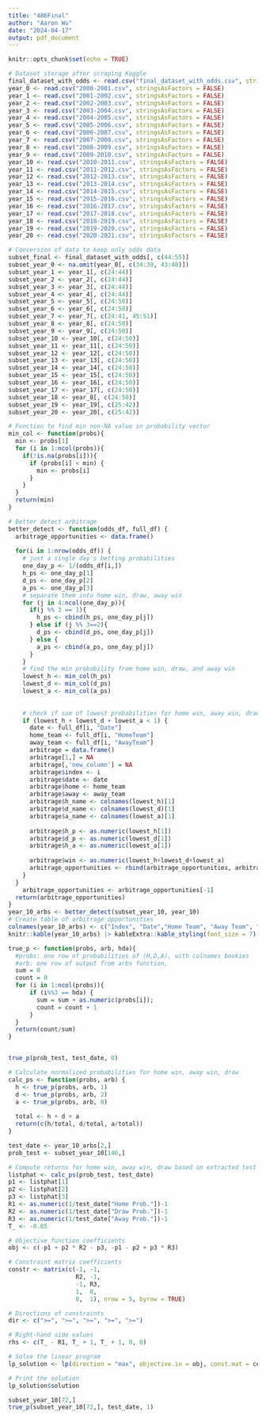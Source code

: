 ```yaml
---
title: "486Final"
author: "Aaron Wu"
date: "2024-04-17"
output: pdf_document
---
```


```r
knitr::opts_chunk$set(echo = TRUE)
```

```r
# Dataset storage after scraping Kaggle
final_dataset_with_odds <- read.csv("final_dataset_with_odds.csv", stringsAsFactors = FALSE)
year_0 <- read.csv("2000-2001.csv", stringsAsFactors = FALSE)
year_1 <- read.csv("2001-2002.csv", stringsAsFactors = FALSE)
year_2 <- read.csv("2002-2003.csv", stringsAsFactors = FALSE)
year_3 <- read.csv("2003-2004.csv", stringsAsFactors = FALSE)
year_4 <- read.csv("2004-2005.csv", stringsAsFactors = FALSE)
year_5 <- read.csv("2005-2006.csv", stringsAsFactors = FALSE)
year_6 <- read.csv("2006-2007.csv", stringsAsFactors = FALSE)
year_7 <- read.csv("2007-2008.csv", stringsAsFactors = FALSE)
year_8 <- read.csv("2008-2009.csv", stringsAsFactors = FALSE)
year_9 <- read.csv("2009-2010.csv", stringsAsFactors = FALSE)
year_10 <- read.csv("2010-2011.csv", stringsAsFactors = FALSE)
year_11 <- read.csv("2011-2012.csv", stringsAsFactors = FALSE)
year_12 <- read.csv("2012-2013.csv", stringsAsFactors = FALSE)
year_13 <- read.csv("2013-2014.csv", stringsAsFactors = FALSE)
year_14 <- read.csv("2014-2015.csv", stringsAsFactors = FALSE)
year_15 <- read.csv("2015-2016.csv", stringsAsFactors = FALSE)
year_16 <- read.csv("2016-2017.csv", stringsAsFactors = FALSE)
year_17 <- read.csv("2017-2018.csv", stringsAsFactors = FALSE)
year_18 <- read.csv("2018-2019.csv", stringsAsFactors = FALSE)
year_19 <- read.csv("2019-2020.csv", stringsAsFactors = FALSE)
year_20 <- read.csv("2020-2021.csv", stringsAsFactors = FALSE)
```

```r
# Conversion of data to keep only odds data
subset_final <- final_dataset_with_odds[, c(44:55)]
subset_year_0 <- na.omit(year_0[, c(34:39, 43:48)])
subset_year_1 <- year_1[, c(24:44)]
subset_year_2 <- year_2[, c(24:44)]
subset_year_3 <- year_3[, c(24:44)]
subset_year_4 <- year_4[, c(24:44)]
subset_year_5 <- year_5[, c(24:50)]
subset_year_6 <- year_6[, c(24:50)]
subset_year_7 <- year_7[, c(24:41, 45:51)]
subset_year_8 <- year_8[, c(24:50)]
subset_year_9 <- year_9[, c(24:50)]
subset_year_10 <- year_10[, c(24:50)]
subset_year_11 <- year_11[, c(24:50)]
subset_year_12 <- year_12[, c(24:50)]
subset_year_13 <- year_13[, c(24:50)]
subset_year_14 <- year_14[, c(24:50)]
subset_year_15 <- year_15[, c(24:50)]
subset_year_16 <- year_16[, c(24:50)]
subset_year_17 <- year_17[, c(24:50)]
subset_year_18 <- year_8[, c(24:50)]
subset_year_19 <- year_19[, c(25:42)]
subset_year_20 <- year_20[, c(25:42)]
```

```r
# Function to find min non-NA value in probability vector
min_col <- function(probs){
  min <- probs[1]
  for (i in 1:ncol(probs)){
    if(!is.na(probs[i])){
      if (probs[i] < min) {
        min <- probs[i]
      }
    }
  }
  return(min)
}
```

```r
# Better detect arbitrage
better_detect <- function(odds_df, full_df) {
  arbitrage_opportunities <- data.frame()
  
  for(i in 1:nrow(odds_df)) {
    # just a single day's betting probabilities
    one_day_p <- 1/(odds_df[i,])
    h_ps <- one_day_p[1]
    d_ps <- one_day_p[2]
    a_ps <- one_day_p[3]
    # separate them into home win, draw, away win
    for (j in 4:ncol(one_day_p)){
      if(j %% 3 == 1){
        h_ps <- cbind(h_ps, one_day_p[j])
      } else if (j %% 3==2){
        d_ps <- cbind(d_ps, one_day_p[j])
      } else {
        a_ps <- cbind(a_ps, one_day_p[j])
      }
    }
    # find the min probability from home win, draw, and away win
    lowest_h <- min_col(h_ps)
    lowest_d <- min_col(d_ps)
    lowest_a <- min_col(a_ps)
    
    
    # check if sum of lowest probabilities for home win, away win, draw less than 1 (indicates arbitrage opportunity)
    if (lowest_h + lowest_d + lowest_a < 1) {
      date <- full_df[i, "Date"]
      home_team <- full_df[i, "HomeTeam"]
      away_team <- full_df[i, "AwayTeam"]
      arbitrage = data.frame()
      arbitrage[1,] = NA
      arbitrage[,'new_column'] = NA
      arbitrage$index <- i
      arbitrage$date <- date
      arbitrage$home <- home_team
      arbitrage$away <- away_team
      arbitrage$h_name <- colnames(lowest_h)[1]
      arbitrage$d_name <- colnames(lowest_d)[1]
      arbitrage$a_name <- colnames(lowest_a)[1]
      
      arbitrage$h_p <- as.numeric(lowest_h[1])
      arbitrage$d_p <- as.numeric(lowest_d[1])
      arbitrage$h_a <- as.numeric(lowest_a[1])
      
      arbitrage$win <- as.numeric(lowest_h+lowest_d+lowest_a)
      arbitrage_opportunities <- rbind(arbitrage_opportunities, arbitrage)
    }
  }
    arbitrage_opportunities <- arbitrage_opportunities[-1]
  return(arbitrage_opportunities)
}
year_10_arbs <- better_detect(subset_year_10, year_10)
# Create table of arbitrage opportunities
colnames(year_10_arbs) <- c("Index", "Date","Home Team", "Away Team", "Home Bookie", "Draw Bookie", "Away Bookie", "Home Prob.", "Draw Prob.", "Away Prob.", "Prob. Sum")
knitr::kable(year_10_arbs) |> kableExtra::kable_styling(font_size = 7)
```


```r
true_p <- function(probs, arb, hda){
  #probs: one row of probabilities of (H,D,A), with colnames bookies
  #arb: one row of output from arbs function, 
  sum = 0
  count = 0
  for (i in 1:ncol(probs)){
      if (i%%3 == hda) {
        sum = sum + as.numeric(probs[i]);
        count = count + 1
      }
  }
  return(count/sum)
}


true_p(prob_test, test_date, 0)

# Calculate normalized probabilities for home win, away win, draw
calc_ps <- function(probs, arb) {
  h <- true_p(probs, arb, 1)
  d <- true_p(probs, arb, 2)
  a <- true_p(probs, arb, 0)
  
  total <- h + d + a
  return(c(h/total, d/total, a/total))
}

test_date <- year_10_arbs[2,]
prob_test <- subset_year_10[146,]

# Compute returns for home win, away win, draw based on extracted test date probabilities
listphat <- calc_ps(prob_test, test_date)
p1 <- listphat[1]
p2 <- listphat[2]
p3 <- listphat[3]
R1 <- as.numeric(1/test_date["Home Prob."])-1
R2 <- as.numeric(1/test_date["Draw Prob."])-1
R3 <- as.numeric(1/test_date["Away Prob."])-1
T_ <- -0.05

# Objective function coefficients
obj <- c(-p1 + p2 * R2 - p3, -p1 - p2 + p3 * R3)

# Constraint matrix coefficients
constr <- matrix(c(-1, -1,
                   R2, -1,
                   -1, R3,
                   1,  0,
                   0,  1), nrow = 5, byrow = TRUE)

# Directions of constraints
dir <- c(">=", ">=", ">=", ">=", ">=")

# Right-hand side values
rhs <- c(T_ - R1, T_ + 1, T_ + 1, 0, 0)

# Solve the linear program
lp_solution <- lp(direction = "max", objective.in = obj, const.mat = constr, const.dir = dir, const.rhs = rhs)

# Print the solution
lp_solution$solution

subset_year_10[72,]
true_p(subset_year_10[72,], test_date, 1)

```